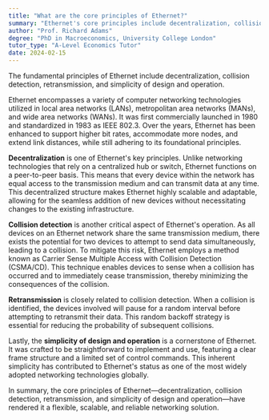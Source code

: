 ```yaml
---
title: "What are the core principles of Ethernet?"
summary: "Ethernet's core principles include decentralization, collision detection, retransmission, and a simple design and operation, ensuring efficient and reliable network communication."
author: "Prof. Richard Adams"
degree: "PhD in Macroeconomics, University College London"
tutor_type: "A-Level Economics Tutor"
date: 2024-02-15
---
```


The fundamental principles of Ethernet include decentralization, collision detection, retransmission, and simplicity of design and operation.

Ethernet encompasses a variety of computer networking technologies utilized in local area networks (LANs), metropolitan area networks (MANs), and wide area networks (WANs). It was first commercially launched in 1980 and standardized in 1983 as IEEE 802.3. Over the years, Ethernet has been enhanced to support higher bit rates, accommodate more nodes, and extend link distances, while still adhering to its foundational principles.

**Decentralization** is one of Ethernet's key principles. Unlike networking technologies that rely on a centralized hub or switch, Ethernet functions on a peer-to-peer basis. This means that every device within the network has equal access to the transmission medium and can transmit data at any time. This decentralized structure makes Ethernet highly scalable and adaptable, allowing for the seamless addition of new devices without necessitating changes to the existing infrastructure.

**Collision detection** is another critical aspect of Ethernet's operation. As all devices on an Ethernet network share the same transmission medium, there exists the potential for two devices to attempt to send data simultaneously, leading to a collision. To mitigate this risk, Ethernet employs a method known as Carrier Sense Multiple Access with Collision Detection (CSMA/CD). This technique enables devices to sense when a collision has occurred and to immediately cease transmission, thereby minimizing the consequences of the collision.

**Retransmission** is closely related to collision detection. When a collision is identified, the devices involved will pause for a random interval before attempting to retransmit their data. This random backoff strategy is essential for reducing the probability of subsequent collisions.

Lastly, the **simplicity of design and operation** is a cornerstone of Ethernet. It was crafted to be straightforward to implement and use, featuring a clear frame structure and a limited set of control commands. This inherent simplicity has contributed to Ethernet's status as one of the most widely adopted networking technologies globally.

In summary, the core principles of Ethernet—decentralization, collision detection, retransmission, and simplicity of design and operation—have rendered it a flexible, scalable, and reliable networking solution.
    